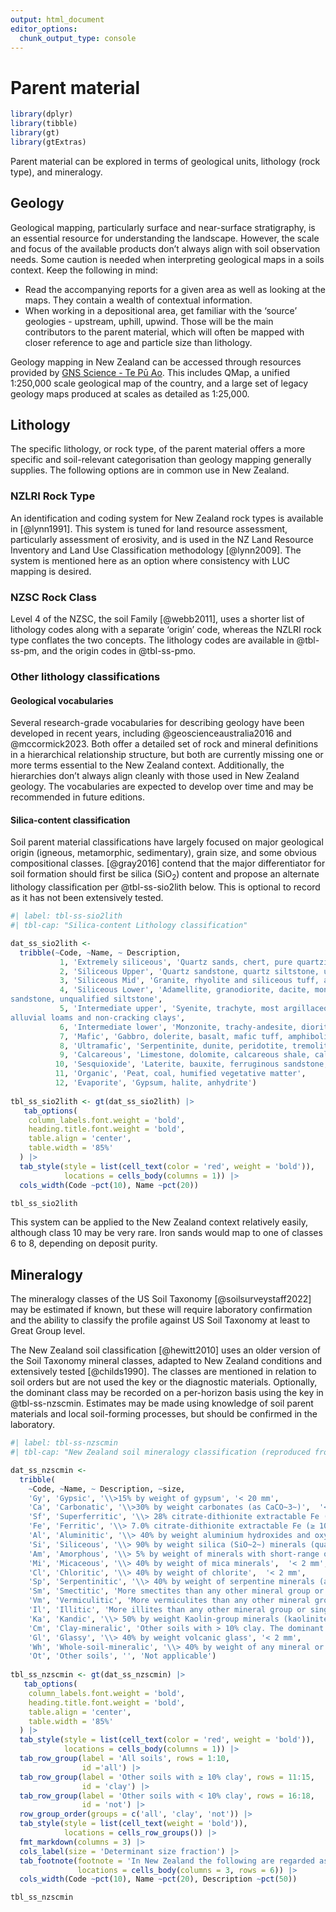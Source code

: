```yaml
---
output: html_document
editor_options: 
  chunk_output_type: console
---
```


# Parent material {#sec-pm}

```r
library(dplyr)
library(tibble)
library(gt)
library(gtExtras)
```

Parent material can be explored in terms of geological units, lithology (rock type), and mineralogy.

## Geology {#sec-pm-geol}

Geological mapping, particularly surface and near-surface stratigraphy, is an essential resource for understanding the landscape. However, the scale and focus of the available products don't always align with soil observation needs. Some caution is needed when interpreting geological maps in a soils context. Keep the following in mind:

-   Read the accompanying reports for a given area as well as looking at the maps. They contain a wealth of contextual information.
-   When working in a depositional area, get familiar with the 'source' geologies - upstream, uphill, upwind. Those will be the main contributors to the parent material, which will often be mapped with closer reference to age and particle size than lithology.

Geology mapping in New Zealand can be accessed through resources provided by [GNS Science - Te Pū Ao](https://www.gns.cri.nz/). This includes QMap, a unified 1:250,000 scale geological map of the country, and a large set of legacy geology maps produced at scales as detailed as 1:25,000.

## Lithology {#sec-pm-lith}

The specific lithology, or rock type, of the parent material offers a more specific and soil-relevant categorisation than geology mapping generally supplies. The following options are in common use in New Zealand.

### NZLRI Rock Type {#sec-pm-lri}

An identification and coding system for New Zealand rock types is available in [@lynn1991]. This system is tuned for land resource assessment, particularly assessment of erosivity, and is used in the NZ Land Resource Inventory and Land Use Classification methodology [@lynn2009]. The system is mentioned here as an option where consistency with LUC mapping is desired.

### NZSC Rock Class {#sec-ss-pmat}

Level 4 of the NZSC, the soil Family [@webb2011], uses a shorter list of lithology codes along with a separate 'origin' code, whereas the NZLRI rock type conflates the two concepts. The lithology codes are available in @tbl-ss-pm, and the origin codes in @tbl-ss-pmo.

### Other lithology classifications {#sec-pm-litho}

#### Geological vocabularies {#sec-pm-vocabs}

Several research-grade vocabularies for describing geology have been developed in recent years, including @geoscienceaustralia2016 and @mccormick2023. Both offer a detailed set of rock and mineral definitions in a hierarchical relationship structure, but both are currently missing one or more terms essential to the New Zealand context. Additionally, the hierarchies don't always align cleanly with those used in New Zealand geology. The vocabularies are expected to develop over time and may be recommended in future editions.

#### Silica-content classification {#sec-pm-lithsi}

Soil parent material classifications have largely focused on major geological origin (igneous, metamorphic, sedimentary), grain size, and some obvious compositional classes. [@gray2016] contend that the major differentiator for soil formation should first be silica (SiO~2~) content and propose an alternate lithology classification per @tbl-ss-sio2lith below. This is optional to record as it has not been extensively tested.

```r
#| label: tbl-ss-sio2lith
#| tbl-cap: "Silica-content Lithology classification"

dat_ss_sio2lith <-
  tribble(~Code, ~Name, ~ Description,
           1, 'Extremely siliceous', 'Quartz sands, chert, pure quartzite, jasper, quartz reefs, silicified rocks',
           2, 'Siliceous Upper', 'Quartz sandstone, quartz siltstone, unqualified quartzite and alluvial sands',
           3, 'Siliceous Mid', 'Granite, rhyolite and siliceous tuff, arkose sandstone, most unqualified sandstone',
           4, 'Siliceous Lower', 'Adamellite, granodiorite, dacite, monzogranite, siliceous/ intermediate tuff, most greywacke & lithic
sandstone, unqualified siltstone',
           5, 'Intermediate upper', 'Syenite, trachyte, most argillaceous rocks (mudstone, claystone, shale, slate, phyllite and schist),
alluvial loams and non-cracking clays',
           6, 'Intermediate lower', 'Monzonite, trachy-andesite, diorite, andesite, intermediate tuff, alluvial cracking clays (not black)',
           7, 'Mafic', 'Gabbro, dolerite, basalt, mafic tuff, amphibolite, alluvial black cracking clays',
           8, 'Ultramafic', 'Serpentinite, dunite, peridotite, tremolite-chlorite-talc schists',
           9, 'Calcareous', 'Limestone, dolomite, calcareous shale, calcareous sands',
          10, 'Sesquioxide', 'Laterite, bauxite, ferruginous sandstone, ironstone',
          11, 'Organic', 'Peat, coal, humified vegetative matter',
          12, 'Evaporite', 'Gypsum, halite, anhydrite')
        
tbl_ss_sio2lith <- gt(dat_ss_sio2lith) |>
   tab_options(
    column_labels.font.weight = 'bold', 
    heading.title.font.weight = 'bold',
    table.align = 'center',
    table.width = '85%'
  ) |>
  tab_style(style = list(cell_text(color = 'red', weight = 'bold')),
            locations = cells_body(columns = 1)) |>
  cols_width(Code ~pct(10), Name ~pct(20))

tbl_ss_sio2lith
```

This system can be applied to the New Zealand context relatively easily, although class [10]{.ceg} may be very rare. Iron sands would map to one of classes [6]{.ceg} to [8]{.ceg}, depending on deposit purity.

## Mineralogy

The mineralogy classes of the US Soil Taxonomy [@soilsurveystaff2022] may be estimated if known, but these will require laboratory confirmation and the ability to classify the profile against US Soil Taxonomy at least to Great Group level.

The New Zealand soil classification [@hewitt2010] uses an older version of the Soil Taxonomy mineral classes, adapted to New Zealand conditions and extensively tested [@childs1990]. The classes are mentioned in relation to soil orders but are not used the key or the diagnostic materials. Optionally, the dominant class may be recorded on a per-horizon basis using the key in @tbl-ss-nzscmin. Estimates may be made using knowledge of soil parent materials and local soil-forming processes, but should be confirmed in the laboratory.

```r
#| label: tbl-ss-nzscmin
#| tbl-cap: "New Zealand soil mineralogy classification (reproduced from @childs1990, Table 1)"

dat_ss_nzscmin <-
  tribble(
    ~Code, ~Name, ~ Description, ~size,
    'Gy', 'Gypsic', '\\>15% by weight of gypsum', '< 20 mm',
    'Ca', 'Carbonatic', '\\>30% by weight carbonates (as CaCO~3~)',  '< 20 mm',
    'Sf', 'Superferritic', '\\> 28% citrate-dithionite extractable Fe (≥ 40% as Fe~2~O~3~)', '< 2 mm',
    'Fe', 'Ferritic', '\\> 7.0% citrate-dithionite extractable Fe (≥ 10% as Fe~2~O~3~)',  '< 2 mm',
    'Al', 'Aluminitic', '\\> 40% by weight aluminium hydroxides and oxyhydroxides',  '< 2 mm',
    'Si', 'Siliceous', '\\> 90% by weight silica (SiO~2~) minerals (quartz, chalcedony, or opal) and other durable minerals that are resistant to weathering, provided that the silica minerals are > 60% by weight',  '< 2 mm',
    'Am', 'Amorphous', '\\> 5% by weight of minerals with short-range order (principally allophane, imogolite, and ferrihydrite',  '< 2 mm',
    'Mi', 'Micaceous', '\\> 40% by weight of mica minerals',  '< 2 mm',
    'Cl', 'Chloritic', '\\> 40% by weight of chlorite',  '< 2 mm',
    'Sp', 'Serpentinitic', '\\> 40% by weight of serpentine minerals (antigorite, chrysotile, fibrolite, and talc)',  '< 2 mm',
    'Sm', 'Smectitic', 'More smectites than any other mineral group or single mineral (if mineral group not applicable, e.g. crandallite, chlorite)', '< 0.002 mm',
    'Vm', 'Vermiculitic', 'More vermiculites than any other mineral group or single mineral', '< 0.002 mm',
    'Il', 'Illitic', 'More illites than any other mineral group or single mineral', '< 0.002 mm',
    'Ka', 'Kandic', '\\> 50% by weight Kaolin-group minerals (kaolinite, halloysite, dickite, and nacrite) *and* < 10% by weight smectites', '< 0.002 mm',
    'Cm', 'Clay-mineralic', 'Other soils with > 10% clay. The dominant mineral or mineral group in the clay fraction is named (e.g. clay-mineralic (crandallite))', '< 0.002 mm',
    'Gl', 'Glassy', '\\> 40% by weight volcanic glass', '< 2 mm',
    'Wh', 'Whole-soil-mineralic', '\\> 40% by weight of any mineral or mineral group, other than silica minerals or feldspars', '< 2 mm',
    'Ot', 'Other soils', '', 'Not applicable')
        
tbl_ss_nzscmin <- gt(dat_ss_nzscmin) |>
   tab_options(
    column_labels.font.weight = 'bold', 
    heading.title.font.weight = 'bold',
    table.align = 'center',
    table.width = '85%'
  ) |>
  tab_style(style = list(cell_text(color = 'red', weight = 'bold')),
            locations = cells_body(columns = 1)) |>
  tab_row_group(label = 'All soils', rows = 1:10, 
                id ='all') |>
  tab_row_group(label = 'Other soils with ≥ 10% clay', rows = 11:15,
                id = 'clay') |>
  tab_row_group(label = 'Other soils with < 10% clay', rows = 16:18,
                id = 'not') |>
  row_group_order(groups = c('all', 'clay', 'not')) |>
  tab_style(style = list(cell_text(weight = 'bold')),
            locations = cells_row_groups()) |>
  fmt_markdown(columns = 3) |>
  cols_label(size = 'Determinant size fraction') |>
  tab_footnote(footnote = 'In New Zealand the following are regarded as "durable minerals": beryl, corundum, ilmenite, magnetite, tourmaline group, zircon.',
               locations = cells_body(columns = 3, rows = 6)) |>
  cols_width(Code ~pct(10), Name ~pct(20), Description ~pct(50))

tbl_ss_nzscmin
```
